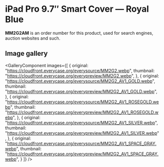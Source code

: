 
# iPad Pro 9.7″ Smart Cover — Royal Blue

<Callout type='info' emoji='👉🏻'>**MM2G2AM** is an order number for this product, used for search engines, auction websites and such.</Callout>

## Image gallery

<GalleryComponent
    images={[
      {
        original: "https://cloudfront.everycase.org/everysource/MM2G2.webp",
        thumbnail: "https://cloudfront.everycase.org/everypreview/MM2G2.webp",
      },
      {
        original: "https://cloudfront.everycase.org/everysource/MM2G2_AV1_GOLD.webp",
        thumbnail: "https://cloudfront.everycase.org/everypreview/MM2G2_AV1_GOLD.webp",
      },
      {
        original: "https://cloudfront.everycase.org/everysource/MM2G2_AV1_ROSEGOLD.webp",
        thumbnail: "https://cloudfront.everycase.org/everypreview/MM2G2_AV1_ROSEGOLD.webp",
      },
      {
        original: "https://cloudfront.everycase.org/everysource/MM2G2_AV1_SILVER.webp",
        thumbnail: "https://cloudfront.everycase.org/everypreview/MM2G2_AV1_SILVER.webp",
      },
      {
        original: "https://cloudfront.everycase.org/everysource/MM2G2_AV1_SPACE_GRAY.webp",
        thumbnail: "https://cloudfront.everycase.org/everypreview/MM2G2_AV1_SPACE_GRAY.webp",
      }
    ]}
  />

